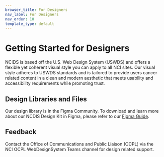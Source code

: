 ```yaml
---
browser_title: For Designers
nav_label: For Designers
nav_order: 10
template_type: default
---
```


# Getting Started for Designers

NCIDS is based off the U.S. Web Design System (USWDS) and offers a flexible yet coherent visual style you can apply to all NCI sites. Our visual style adheres to USWDS standards and is tailored to provide users cancer related content in a clean and modern aesthetic that meets usability and accessibility requirements while promoting trust.

## Design Libraries and Files

Our design library is in the Figma Community. To download and learn more about our NCDIS Design Kit in Figma, please refer to our [Figma Guide](/get-started/figma-guide).

## Feedback

Contact the Office of Communications and Public Liaison (OCPL) via the NCI OCPL WebDesignSystem Teams channel for design related support.
